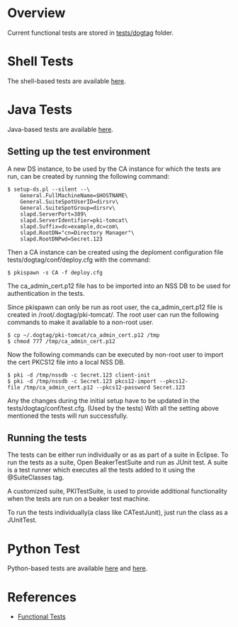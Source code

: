 = Overview =

Current functional tests are stored in [https://github.com/dogtagpki/pki/tree/master/tests/dogtag tests/dogtag] folder.

= Shell Tests =

The shell-based tests are available [https://github.com/dogtagpki/pki/tree/master/tests/dogtag/acceptance here].

= Java Tests =

Java-based tests are available [https://github.com/dogtagpki/pki/tree/master/tests/dogtag/dev_java_tests here].

== Setting up the test environment ==

A new DS instance, to be used by the CA instance for
which the tests are run, can be created by running the following
command:

 $ setup-ds.pl --silent --\
     General.FullMachineName=$HOSTNAME\
     General.SuiteSpotUserID=dirsrv\
     General.SuiteSpotGroup=dirsrv\
     slapd.ServerPort=389\
     slapd.ServerIdentifier=pki-tomcat\
     slapd.Suffix=dc=example,dc=com\
     slapd.RootDN="cn=Directory Manager"\
     slapd.RootDNPwd=Secret.123

Then a CA instance can be created using the deploment configuration
file tests/dogtag/conf/deploy.cfg with the command:

 $ pkispawn -s CA -f deploy.cfg

The ca_admin_cert.p12 file has to be imported into an NSS DB to be used
for authentication in the tests.

Since pkispawn can only be run as root user, the ca_admin_cert.p12
file is created in /root/.dogtag/pki-tomcat/. The root user can run
the following commands to make it available to a non-root user.

 $ cp ~/.dogtag/pki-tomcat/ca_admin_cert.p12 /tmp
 $ chmod 777 /tmp/ca_admin_cert.p12

Now the following commands can be executed by non-root user to import the cert PKCS12 file into a local NSS DB.

 $ pki -d /tmp/nssdb -c Secret.123 client-init
 $ pki -d /tmp/nssdb -c Secret.123 pkcs12-import --pkcs12-file /tmp/ca_admin_cert.p12 --pkcs12-password Secret.123

Any the changes during the initial setup have to be updated in the
tests/dogtag/conf/test.cfg. (Used by the tests)
With all the setting above mentioned the tests will run successfully.

== Running the tests ==

The tests can be either run individually or as as part of a suite in Eclipse.
To run the tests as a suite, Open BeakerTestSuite and run as JUnit
test.
A suite is a test runner which executes all the tests added to it
using the @SuiteClasses tag.

A customized suite, PKITestSuite, is used to provide additional
functionality when the tests are run on a beaker test machine.

To run the tests individually(a class like CATestJunit),
just run the class as a JUnitTest.

= Python Test =

Python-based tests are available [https://github.com/dogtagpki/pki/tree/master/tests/dogtag/pytest here] and [https://github.com/dogtagpki/pki/tree/master/tests/python here].

= References =

* [[Functional Tests]]